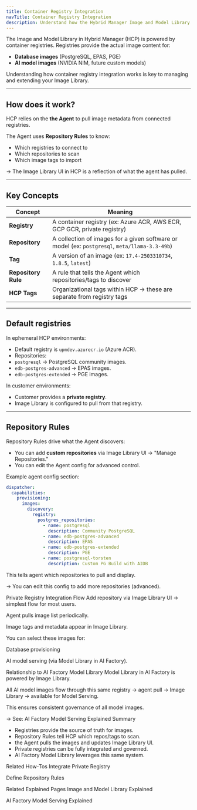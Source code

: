 ```yaml
---
title: Container Registry Integration
navTitle: Container Registry Integration
description: Understand how the Hybrid Manager Image and Model Library integrates with container registries to provide database and AI model images.
---
```


The Image and Model Library in Hybrid Manager (HCP) is powered by container registries.
Registries provide the actual image content for:

- **Database images** (PostgreSQL, EPAS, PGE)
- **AI model images** (NVIDIA NIM, future custom models)

Understanding how container registry integration works is key to managing and extending your Image Library.

---

## How does it work?

HCP relies on the **the Agent** to pull image metadata from connected registries.

The Agent uses **Repository Rules** to know:

- Which registries to connect to
- Which repositories to scan
- Which image tags to import

→ The Image Library UI in HCP is a reflection of what the agent has pulled.

---

## Key Concepts

| Concept | Meaning |
|---------|---------|
| **Registry** | A container registry (ex: Azure ACR, AWS ECR, GCP GCR, private registry) |
| **Repository** | A collection of images for a given software or model (ex: `postgresql`, `meta/llama-3.3-49b`) |
| **Tag** | A version of an image (ex: `17.4-2503310734`, `1.8.5`, `latest`) |
| **Repository Rule** | A rule that tells the Agent which repositories/tags to discover |
| **HCP Tags** | Organizational tags within HCP → these are separate from registry tags |

---

## Default registries

In ephemeral HCP environments:

- Default registry is `upmdev.azurecr.io` (Azure ACR).
- Repositories:
- `postgresql` → PostgreSQL community images.
- `edb-postgres-advanced` → EPAS images.
- `edb-postgres-extended` → PGE images.

In customer environments:

- Customer provides a **private registry**.
- Image Library is configured to pull from that registry.

---

## Repository Rules

Repository Rules drive what the Agent discovers:

- You can add **custom repositories** via Image Library UI → "Manage Repositories."
- You can edit the Agent config for advanced control.

Example agent config section:

```yaml
dispatcher:
  capabilities:
    provisioning:
      images:
        discovery:
          registry:
            postgres_repositories:
              - name: postgresql
                description: Community PostgreSQL
              - name: edb-postgres-advanced
                description: EPAS
              - name: edb-postgres-extended
                description: PGE
              - name: postgresql-torsten
                description: Custom PG Build with AIDB
```
This tells agent which repositories to pull and display.

→ You can edit this config to add more repositories (advanced).

Private Registry Integration Flow
Add repository via Image Library UI → simplest flow for most users.

Agent pulls image list periodically.

Image tags and metadata appear in Image Library.

You can select these images for:

Database provisioning

AI model serving (via Model Library in AI Factory).

Relationship to AI Factory Model Library
Model Library in AI Factory is powered by Image Library.

All AI model images flow through this same registry → agent pull → Image Library → available for Model Serving.

This ensures consistent governance of all model images.

→ See: AI Factory Model Serving Explained
Summary
* Registries provide the source of truth for images.
* Repository Rules tell HCP which repos/tags to scan.
* the Agent pulls the images and updates Image Library UI.
* Private registries can be fully integrated and governed.
* AI Factory Model Library leverages this same system.


Related How-Tos
Integrate Private Registry

Define Repository Rules

Related Explained Pages
Image and Model Library Explained

AI Factory Model Serving Explained
